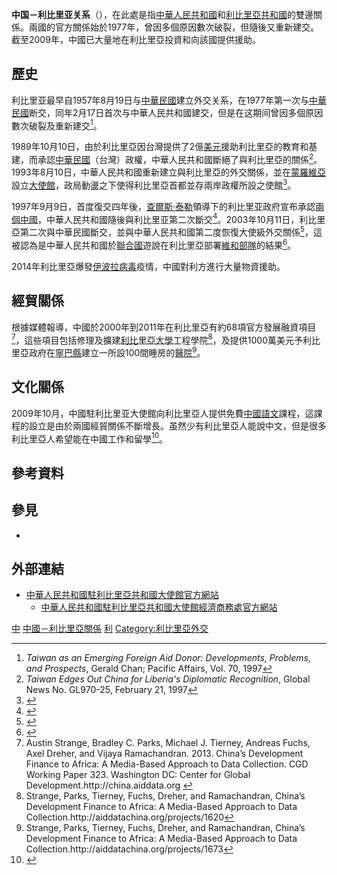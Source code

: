 {{not|中華民國與賴比瑞亞關係}}
{{Dablink|關於其他「中」字國家與「利」字國家（陸港澳星馬譯名）的外交關係，詳見'''[[中利關係|中利關係 (消歧義)]]'''。}}
{{Infobox Bilateral relations|中国－利比里亚|China|Liberia|filetype=png|envoytitle1=[[中國駐利比里亞大使列表|大使]]|envoy1=[[任义生|任义生]]|envoytitle2=[[利比里亞駐華大使列表|大使]]|envoy2=[[杜德利·托马斯|杜德利·托马斯]]<ref>{{cite web |title = 驻华大使到任顺序及递交国书日期 |url = https://www.mfa.gov.cn/web/lbfw_673061/fgzl_673083/202201/t20220114_10495616.shtml |publisher = 中华人民共和国外交部 |access-date = 2022-05-21 |archive-date = 2022-02-15 |archive-url = https://web.archive.org/web/20220215180551/https://www.mfa.gov.cn/web/lbfw_673061/fgzl_673083/202201/t20220114_10495616.shtml }}</ref>|mission1=[[中國駐利比里亞大使館|中國駐利比里亞大使館]]|mission2=[[利比里亞駐華大使館|利比里亞駐華大使館]]}}
'''中国－利比里亚关系'''（{{lang-en|China–Liberia relations}}），在此處是指[[中華人民共和國|中華人民共和國]]和[[利比里亞共和國|利比里亞共和國]]的雙邊關係。兩國的官方關係始於1977年，曾因多個原因數次破裂，但隨後又重新建交。截至2009年，中國已大量地在利比里亞投資和向該國提供援助。

== 歷史 ==
利比里亚最早自1957年8月19日与[[中華民國|中華民國]]建立外交关系，在1977年第一次与[[中華民國|中華民國]]断交，同年2月17日首次与中華人民共和國建交，但是在这期间曾因多個原因數次破裂及重新建交<ref name="pacaffairs">''Taiwan as an Emerging Foreign Aid Donor: Developments, Problems, and Prospects'', Gerald Chan; Pacific Affairs, Vol. 70, 1997</ref>。

1989年10月10日，由於利比里亞因台灣提供了2億[[美元|美元]]援助利比里亞的教育和基建，而承認[[中華民國|中華民國]]（台灣）政權，中華人民共和國斷絕了與利比里亞的關係<ref name="chinanews">''Taiwan Edges Out China for Liberia's Diplomatic Recognition'', Global News No. GL970-25, February 21, 1997</ref>。1993年8月10日，中華人民共和國重新建立與利比里亞的外交關係，並在[[蒙羅維亞|蒙羅維亞]]設立[[大使館|大使館]]，政局動盪之下使得利比里亞首都並存兩岸政權所設之使館<ref name="asiaquart">{{Cite web |url=http://www.asiaquarterly.com/content/view/103/40/ |title=''Cross-Strait Scramble for Africa, A Hidden Agenda in China-Africa Cooperation Forum'', Harvard Asia Quarterly, Volume V, No. 2. Spring 2001 |accessdate=2014-08-17 |archive-date=2007-09-28 |archive-url=https://web.archive.org/web/20070928055506/http://www.asiaquarterly.com/content/view/103/40/ |dead-url=no }}</ref>。

1997年9月9日，首度復交四年後，[[查爾斯·泰勒|查爾斯·泰勒]]領導下的利比里亚政府宣布承認[[兩個中國|兩個中國]]，中華人民共和國隨後與利比里亚第二次斷交<ref name="prcaffairs">{{Cite web |url=http://wcm.fmprc.gov.cn/eng/wjb/zzjg/fzs/gjlb/3024/t16533.htm |title=' China and Liberia'', Ministry of Foreign Affairs of the People's Republic of China, August 8, 2003 |accessdate=2014年8月17日 |archive-date=2007年9月29日 |archive-url=https://web.archive.org/web/20070929160343/http://wcm.fmprc.gov.cn/eng/wjb/zzjg/fzs/gjlb/3024/t16533.htm |dead-url=no }}</ref>。2003年10月11日，利比里亞第二次與中華民國斷交，並與中華人民共和國第二度恢復大使級外交關係<ref name="chinaun">{{Cite web |url=http://www.china-un.org/eng/xw/t29261.htm |title=http://www.china-un.org/eng/xw/t29261.htm |access-date=2014-08-17 |archive-url=https://web.archive.org/web/20150923202809/http://www.china-un.org/eng/xw/t29261.htm |archive-date=2015-09-23 |dead-url=yes }}</ref>，這被認為是中華人民共和國於[[聯合國|聯合國]]遊說在利比里亞部署[[維和部隊|維和部隊]]的結果<ref name="bbctaiwan">{{Cite web |url=http://news.bbc.co.uk/2/hi/asia-pacific/3186334.stm |title=''Taiwan plays down Liberia blow'', BBC News13 October, 2003 |accessdate=2014-08-17 |archive-date=2020-06-28 |archive-url=https://web.archive.org/web/20200628231654/http://news.bbc.co.uk/2/hi/asia-pacific/3186334.stm |dead-url=no }}</ref>。

2014年利比里亞爆發[[伊波拉病毒|伊波拉病毒]]疫情，中國對利方進行大量物資援助。

== 經貿關係 ==
根據媒體報導，中國於2000年到2011年在利比里亞有約68項官方發展融資項目<ref>Austin Strange, Bradley C. Parks, Michael J. Tierney, Andreas Fuchs, Axel Dreher, and Vijaya Ramachandran. 2013. China’s Development Finance to Africa: A Media-Based Approach to Data Collection. CGD Working Paper 323. Washington DC: Center for Global Development.http://china.aiddata.org {{Wayback|url=development.http://china.aiddata.org/ |date=20210212040345 }}</ref>，這些項目包括修理及擴建[[利比里亞大學|利比里亞大學]]工程學院<ref>Strange, Parks, Tierney, Fuchs, Dreher, and Ramachandran, China’s Development Finance to Africa: A Media-Based Approach to Data Collection.http://aiddatachina.org/projects/1620{{dead link|date=2017年11月 |bot=InternetArchiveBot |fix-attempted=yes }}</ref>，及提供1000萬美元予利比里亞政府在[[寧巴縣|寧巴縣]]建立一所設100間睡房的[[醫院|醫院]]<ref>Strange, Parks, Tierney, Fuchs, Dreher, and Ramachandran, China’s Development Finance to Africa: A Media-Based Approach to Data Collection.http://aiddatachina.org/projects/1673{{dead link|date=2017年11月 |bot=InternetArchiveBot |fix-attempted=yes }}</ref>。

== 文化關係 ==
2009年10月，中國駐利比里亚大使館向利比里亞人提供免費[[中國語文|中國語文]]課程，這課程的設立是由於兩國經貿關係不斷增長。虽然少有利比里亞人能說中文，但是很多利比里亞人希望能在中國工作和留學<ref>{{Cite web |url=http://news.bbc.co.uk/2/hi/africa/8297557.stm |title=''Learn Chinese for free... in Liberia'' Jonathan Paye-Layleh; BBC News, October 13, 2009 |accessdate=2014-08-17 |archive-date=2014-08-19 |archive-url=https://web.archive.org/web/20140819091449/http://news.bbc.co.uk/2/hi/africa/8297557.stm |dead-url=no }}</ref>。

== 參考資料 ==
{{reflist}}

== 參見 ==
{{Portal box|國際關係|中國|中華人民共和國|賴比瑞亞|非洲|image4=Flag of Liberia.svg}}
* {{link-en|利比里亞外交|Foreign relations of Liberia}}

== 外部連結 ==
* [http://lr.china-embassy.gov.cn/chn/ 中華人民共和國駐利比里亞共和國大使館官方網站]{{zh-hans icon}}{{en icon}}
** [http://lr.mofcom.gov.cn/ 中華人民共和國駐利比里亞共和國大使館經濟商務處官方網站] {{Wayback|url=http://lr.mofcom.gov.cn/ |date=20170705023849 }}{{zh-hans icon}}

{{中華人民共和國外交}}
{{利比里亞外交}}
[[Category:利比里亞雙邊關係|中]]
[[Category:中國－利比里亞關係|]]
[[Category:中非關係|利]]
[[Category:利比里亞外交|Category:利比里亞外交]]